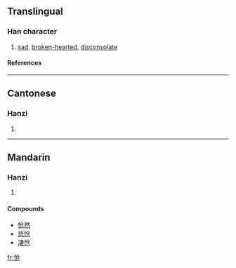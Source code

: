 {{see|愴}}

==Translingual==
===Han character===
{{Han char|rn=61|rad=心|as=04|sn=7|four=|canj=心人尸山 (POSU)}}
# [[sad]], [[broken-hearted]], [[disconsolate]]
====References====
{{Han ref|kx=0379.071|hdz=42277.140|uh=6006|ud=24582}}
----
==Cantonese==
===Hanzi===
{{yue-hanzi|jyut=|y=chong3}}
# {{defn|Cantonese}}
----
==Mandarin==
===Hanzi===
{{cmn-hanzi|tra=愴|pin=[[chuàng]] ([[chuang4]])|wg=ch'uang<sup>4</sup>}}
# {{defn|Mandarin}}

====Compounds====
*[[怆然]]
*[[悲怆]]
*[[凄怆]]

[[fr:怆]]